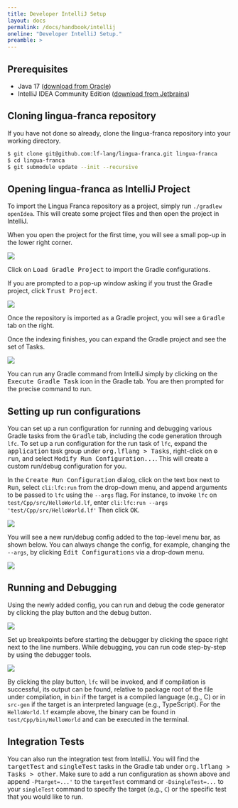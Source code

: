 ```yaml
---
title: Developer IntelliJ Setup
layout: docs
permalink: /docs/handbook/intellij
oneline: "Developer IntelliJ Setup."
preamble: >
---
```


## Prerequisites

- Java 17 ([download from Oracle](https://www.oracle.com/java/technologies/downloads/))
- IntelliJ IDEA Community Edition ([download from Jetbrains](https://www.jetbrains.com/idea/download/))

## Cloning lingua-franca repository

If you have not done so already, clone the lingua-franca repository into your working directory.

```sh
$ git clone git@github.com:lf-lang/lingua-franca.git lingua-franca
$ cd lingua-franca
$ git submodule update --init --recursive
```

## Opening lingua-franca as IntelliJ Project

To import the Lingua Franca repository as a project, simply run `./gradlew openIdea`.
This will create some project files and then open the project in IntelliJ.

When you open the project for the first time, you will see a small pop-up in the lower right corner.

![](../../img/intellij/gradle_import.png)

Click on <kbd>Load Gradle Project</kbd> to import the Gradle configurations.

If you are prompted to a pop-up window asking if you trust the Gradle project, click <kbd>Trust Project</kbd>.

![](../../img/intellij/trust_gradle_project.png)

Once the repository is imported as a Gradle project, you will see a <kbd>Gradle</kbd> tab on the right.

Once the indexing finishes, you can expand the Gradle project and see the set of Tasks.

![](../../img/intellij/expand_gradle_tab.png)

You can run any Gradle command from IntelliJ simply by clicking on the <kbd>Execute Gradle Task</kbd> icon in the Gradle tab. You are then prompted for the precise command to run.

## Setting up run configurations

You can set up a run configuration for running and debugging various Gradle tasks from the <kbd>Gradle</kbd> tab, including the code generation through `lfc`.
To set up a run configuration for the run task of `lfc`, expand the <kbd>application</kbd> task group under <kbd>org.lflang \> Tasks</kbd>, right-click on <kbd>⚙️ run</kbd>, and select <kbd>Modify Run Configuration...</kbd>.
This will create a custom run/debug configuration for you.

In the <kbd>Create Run Configuration</kbd> dialog, click on the text box next to <kbd>Run</kbd>, select `cli:lfc:run` from the drop-down menu, and append arguments to be passed to `lfc` using the `--args` flag. For instance, to invoke `lfc` on `test/Cpp/src/HelloWorld.lf`, enter `cli:lfc:run --args 'test/Cpp/src/HelloWorld.lf'` Then click <kbd>OK</kbd>.

![](../../img/intellij/run_config_lf_program.png)

You will see a new run/debug config added to the top-level menu bar, as shown below.
You can always change the config, for example, changing the `--args`, by clicking <kbd>Edit Configurations</kbd> via a drop-down menu.

![](../../img/intellij/new_runlfc_config.png)

## Running and Debugging

Using the newly added config, you can run and debug the code generator by clicking the play button and the debug button.

![](../../img/intellij/run_debug_buttons.png)

Set up breakpoints before starting the debugger by clicking the space right next to the line numbers.
While debugging, you can run code step-by-step by using the debugger tools.

![](../../img/intellij/debugger_screen.png)

By clicking the play button, `lfc` will be invoked, and if compilation is successful, its output can be found, relative to package root of the file under compilation, in `bin` if the target is a compiled language (e.g., C) or in `src-gen` if the target is an interpreted language (e.g., TypeScript).  For the `HelloWorld.lf` example above, the binary can be found in `test/Cpp/bin/HelloWorld` and can be executed in the terminal.

## Integration Tests

You can also run the integration test from IntelliJ. You will find the <kbd>targetTest</kbd> and <kbd>singleTest</kbd> tasks in the Gradle tab under <kbd>org.lflang \> Tasks \> other</kbd>. Make sure to add a run configuration as shown above and append `-Ptarget=...'` to the `targetTest` command or `-DsingleTest=...` to your `singleTest` command to specify the target (e.g., `C`) or the specific test that you would like to run.
